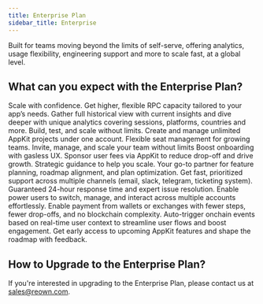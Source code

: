 ```yaml
---
title: Enterprise Plan
sidebar_title: Enterprise
---
```


Built for teams moving beyond the limits of self-serve, offering analytics, usage flexibility, engineering support and more to scale fast, at a global level.

## What can you expect with the Enterprise Plan?

<Steps>
    <Step title="Custom RPC calls" icon="database">
        Scale with confidence. Get higher, flexible RPC capacity tailored to your app’s needs.
    </Step>
    <Step title="Advanced analytics" icon="chart-simple">
        Gather full historical view with current insights and dive deeper with unique analytics covering sessions, platforms, countries and more.
    </Step>
    <Step title="Unlimited projects" icon="rectangle-history">
        Build, test, and scale without limits. Create and manage unlimited AppKit projects under one account.
    </Step>
    <Step title="Custom team size" icon="users">
        Flexible seat management for growing teams. Invite, manage, and scale your team without limits
    </Step>
    <Step title="Gas Sponsorship Paymaster" icon="gas-pump">
        Boost onboarding with gasless UX. Sponsor user fees via AppKit to reduce drop-off and drive growth.
    </Step>
    <Step title="Dedicated Relationship Manager" icon="user-tie">
        Strategic guidance to help you scale. Your go-to partner for feature planning, roadmap alignment, and plan optimization.
    </Step>
    <Step title="Enterprise Support & SLA" icon="headset">
        Get fast, prioritized support across multiple channels (email, slack, telegram, ticketing system). Guaranteed 24-hour response time and expert issue resolution.
    </Step>
    <Step title="Multi-account & Multi-wallet" icon="wallet">
        Enable power users to switch, manage, and interact across multiple accounts effortlessly.
    </Step>
    <Step title="Payment solutions" icon="credit-card">
        Enable payment from wallets or exchanges with fewer steps, fewer drop-offs, and no blockchain complexity.
    </Step>
    <Step title="Automated Onchain Actions" icon="webhook">
        Auto-trigger onchain events based on real-time user context to streamline user flows and boost engagement.
    </Step>
    <Step title="New feature beta program" icon="vial">
        Get early access to upcoming AppKit features and shape the roadmap with feedback.
    </Step>
</Steps>

## How to Upgrade to the Enterprise Plan?

If you're interested in upgrading to the Enterprise Plan, please contact us at sales@reown.com.
